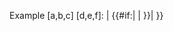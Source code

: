 <noinclude>
Example [a,b,c] [d,e,f]: {{{{FULLPAGENAME}}|a,b,c|d,e,f}}

Example [a,b,c] []: {{{{FULLPAGENAME}}|a,b,c|}}

Example [] [d,e,f]: {{{{FULLPAGENAME}}||d,e,f}}

Example [] []: {{{{FULLPAGENAME}}||}}

</noinclude>
<includeonly><!--
-->{{#if:{{{1|}}}|<!--
  -->{{#if:{{{2|}}}|<!--
    -->{{{1|}}}{{{sep|,}}}{{{2|}}}|<!--
    -->{{{1|}}}{{{2|}}}<!--
  -->}}|<!--
  -->{{{1|}}}{{{2|}}}<!--
-->}}</includeonly>
